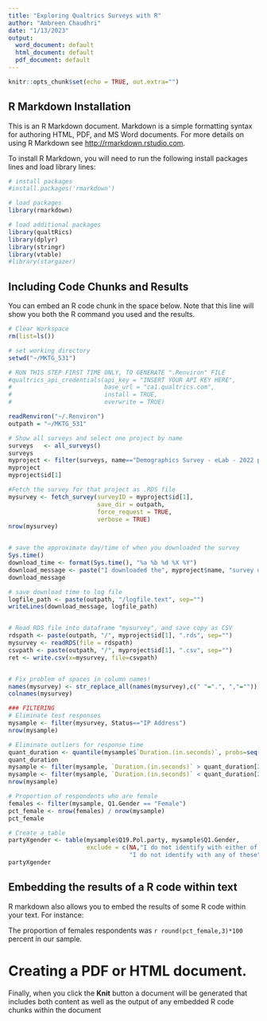 ```yaml
---
title: "Exploring Qualtrics Surveys with R"
author: "Ambreen Chaudhri"
date: "1/13/2023"
output:
  word_document: default
  html_document: default
  pdf_document: default
---
```


```r
knitr::opts_chunk$set(echo = TRUE, out.extra="")
```

## R Markdown Installation

This is an R Markdown document. Markdown is a simple formatting syntax for authoring HTML, PDF, and MS Word documents. For more details on using R Markdown see <http://rmarkdown.rstudio.com>.

To install R Markdown, you will need to run the following install packages lines and load library lines:

```r
# install packages
#install.packages('rmarkdown')

# load packages
library(rmarkdown)

# load additional packages
library(qualtRics)
library(dplyr)
library(stringr)
library(vtable)
#library(stargazer)
```

## Including Code Chunks and Results

You can embed an R code chunk in the space below.  Note that this line will show you both the R command you used and the results.  

```r
# Clear Workspace
rm(list=ls()) 

# set working directory
setwd("~/MKTG_531")

# RUN THIS STEP FIRST TIME ONLY, TO GENERATE ".Renviron" FILE
#qualtrics_api_credentials(api_key = "INSERT YOUR API KEY HERE",
#                          base_url = "ca1.qualtrics.com",
#                          install = TRUE,
#                          overwrite = TRUE)

readRenviron("~/.Renviron")
outpath = "~/MKTG_531"

# Show all surveys and select one project by name
surveys   <- all_surveys()
surveys
myproject <- filter(surveys, name=="Demographics Survey - eLab - 2022 pool refresh")
myproject
myproject$id[1]

#Fetch the survey for that project as .RDS file
mysurvey <- fetch_survey(surveyID = myproject$id[1],
                         save_dir = outpath,
                         force_request = TRUE,
                         verbose = TRUE)
nrow(mysurvey)


# save the approximate day/time of when you downloaded the survey
Sys.time()
download_time <- format(Sys.time(), "%a %b %d %X %Y")
download_message <- paste("I downloaded the", myproject$name, "survey data on:", download_time, sep=" ")
download_message

# save download time to log file
logfile_path <- paste(outpath, "/logfile.text", sep="")
writeLines(download_message, logfile_path)


# Read RDS file into dataframe "mysurvey", and save copy as CSV
rdspath <- paste(outpath, "/", myproject$id[1], ".rds", sep="")
mysurvey <- readRDS(file = rdspath)
csvpath <- paste(outpath, "/", myproject$id[1], ".csv", sep="")
ret <- write.csv(x=mysurvey, file=csvpath)


# Fix problem of spaces in column names!
names(mysurvey) <- str_replace_all(names(mysurvey),c(" "=".", ","=""))
colnames(mysurvey)

### FILTERING
# Eliminate test responses
mysample <- filter(mysurvey, Status=="IP Address")
nrow(mysample)

# Eliminate outliers for response time
quant_duration <- quantile(mysample$`Duration.(in.seconds)`, probs=seq(0,1,.05), na.rm=FALSE, names=FALSE)
quant_duration
mysample <- filter(mysample, `Duration.(in.seconds)` > quant_duration[2])
mysample <- filter(mysample, `Duration.(in.seconds)` < quant_duration[20])
nrow(mysample)

# Proportion of respondents who are female
females <- filter(mysample, Q1.Gender == "Female")
pct_female <- nrow(females) / nrow(mysample)
pct_female

# Create a table
partyXgender <- table(mysample$Q19.Pol.party, mysample$Q1.Gender, 
                      exclude = c(NA,"I do not identify with either of these.", 
                                  "I do not identify with any of these"))
partyXgender

```

## Embedding the results of a R code within text 

R markdown also allows you to embed the results of some R code within your text. For instance:

The proportion of females respondents was `r round(pct_female,3)*100` percent in our sample.


# Creating a PDF or HTML document. 
Finally, when you click the **Knit** button a document will be generated that includes both content as well as the output of any embedded R code chunks within the document

